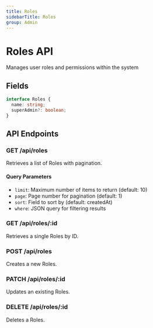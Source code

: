 ```yaml
---
title: Roles
sidebarTitle: Roles
group: Admin
---
```



# Roles API

Manages user roles and permissions within the system




## Fields

```typescript
interface Roles {
  name: string;
  superAdmin?: boolean;
}
```




## API Endpoints

### GET /api/roles
Retrieves a list of Roles with pagination.

#### Query Parameters
- `limit`: Maximum number of items to return (default: 10)
- `page`: Page number for pagination (default: 1)
- `sort`: Field to sort by (default: createdAt)
- `where`: JSON query for filtering results

### GET /api/roles/:id
Retrieves a single Roles by ID.

### POST /api/roles
Creates a new Roles.

### PATCH /api/roles/:id
Updates an existing Roles.

### DELETE /api/roles/:id
Deletes a Roles.

